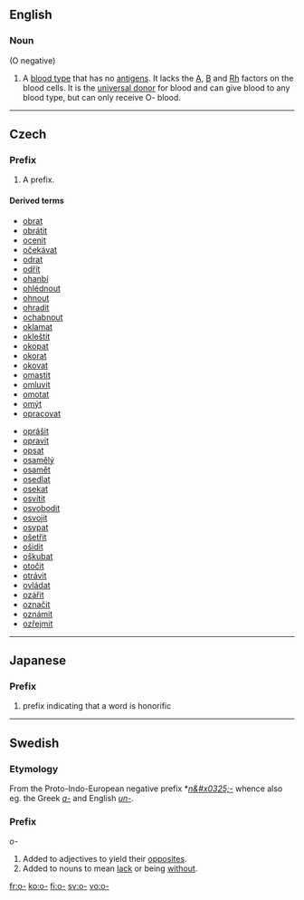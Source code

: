 {{also|Appendix:Variations of "o"}}
==English==

===Noun===
{{en-noun}}  (O negative)

# A [[blood type]] that has no [[antigen]]s.  It lacks the [[A]], [[B]] and [[Rh]] factors on the blood cells. It is the [[universal donor]] for blood and can give blood to any blood type, but can only receive O- blood.

----

==Czech==

===Prefix===
{{cs-pref}}

# A prefix.

====Derived terms====
{{der-top}}
* [[obrat]]
* [[obrátit]]
* [[ocenit]]
* [[očekávat]]
* [[odrat]]
* [[odřít]]
* [[ohanbí]]
* [[ohlédnout]]
* [[ohnout]]
* [[ohradit]]
* [[ochabnout]]
* [[oklamat]]
* [[okleštit]]
* [[okopat]]
* [[okorat]]
* [[okovat]]
* [[omastit]]
* [[omluvit]]
* [[omotat]]
* [[omýt]]
* [[opracovat]]
{{der-mid}}
* [[oprášit]]
* [[opravit]]
* [[opsat]]
* [[osamělý]]
* [[osamět]]
* [[osedlat]]
* [[osekat]]
* [[osvítit]]
* [[osvobodit]]
* [[osvojit]]
* [[osypat]]
* [[ošetřit]]
* [[ošidit]]
* [[oškubat]]
* [[otočit]]
* [[otrávit]]
* [[ovládat]]
* [[ozářit]]
* [[označit]]
* [[oznámit]]
* [[ozřejmit]]
{{der-bottom}}

----

==Japanese==

===Prefix===
{{ja-pos|r|prefix|hira=お|kanji=御}}

# prefix indicating that a word is honorific

----

==Swedish==

===Etymology===
From the Proto-Indo-European negative prefix *''[[n&#x0325;-]]'' whence also eg. the Greek ''[[a-]]'' and English ''[[un-]]''.

===Prefix===
''o-''

# Added to adjectives to yield their [[opposite]]s.
# Added to nouns to mean [[lack]] or being [[without]].

[[fr:o-]]
[[ko:o-]]
[[fi:o-]]
[[sv:o-]]
[[vo:o-]]